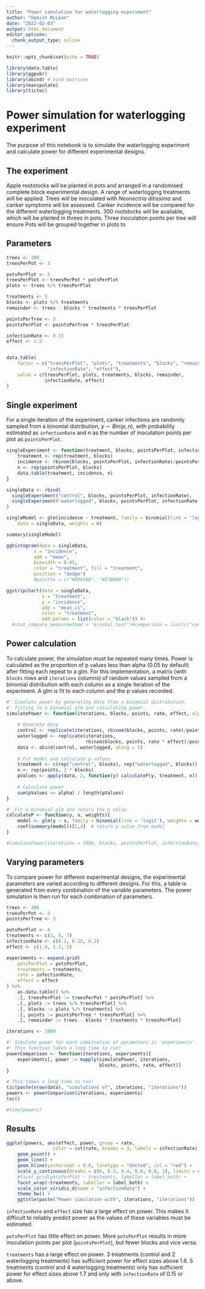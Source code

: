 ```yaml
---
title: "Power simulation for waterlogging experiment"
author: "Hamish McLean"
date: "2022-02-03"
output: html_document
editor_options: 
  chunk_output_type: inline
---
```


```r
knitr::opts_chunk$set(echo = TRUE)

library(data.table)
library(ggpubr)
library(abind) # bind matrices
library(manipulate)
library(tictoc)
```

# Power simulation for waterlogging experiment

The purpose of this notebook is to simulate the waterlogging experiment and calculate power for different experimental designs.

## The experiment

Apple rootstocks will be planted in pots and arranged in a randomised complete block experimental design. A range of waterlogging treatments will be applied. Trees will be inoculated with *Neonectria ditissima* and canker symptoms will be assessed. Canker incidence will be compared for the different waterlogging treatments. 300 rootstocks will be available, which will be planted in threes in pots. Three inoculation points per tree will ensure Pots will be grouped together in plots to

## Parameters

```r
trees <- 300
treesPerPot <- 3

potsPerPlot <- 5
treesPerPlot <- treesPerPot * potsPerPlot
plots <- trees %/% treesPerPlot

treatments <- 5
blocks <- plots %/% treatments
remainder <- trees - blocks * treatments * treesPerPlot

pointsPerTree <- 3
pointsPerPlot <- pointsPerTree * treesPerPlot

infectionRate <- 0.15
effect <- 1.5


data.table(
    factor = c("treesPerPlot", "plots", "treatments", "blocks", "remainder", 
               "infectionRate", "effect"),
    value = c(treesPerPlot, plots, treatments, blocks, remainder, 
              infectionRate, effect)
)
```

## Single experiment

For a single iteration of the experiment, canker infections are randomly sampled from a binomial distribution, $y\sim{}Bin(p, n)$, with probability estimated as `infectionRate` and n as the number of inoculation points per plot as `pointsPerPlot`.

```r
singleExperiment <- function(treatment, blocks, pointsPerPlot, infectionRate){
    treatment <- rep(treatment, blocks)
    incidence <- rbinom(blocks, pointsPerPlot, infectionRate)/pointsPerPlot
    n <- rep(pointsPerPlot, blocks)
    data.table(treatment, incidence, n)
}

singleData <- rbind(
  singleExperiment("control", blocks, pointsPerPlot, infectionRate),
  singleExperiment("waterlogged", blocks, pointsPerPlot, infectionRate * effect)
)

singleModel <- glm(incidence ~ treatment, family = binomial(link = 'logit'), 
    data = singleData, weights = n)

summary(singleModel)
```

```r
gghistogram(data = singleData, 
          x = "incidence",
          add = "mean",
          binwidth = 0.05,
          color = "treatment", fill = "treatment",
          position = "dodge")
          #palette = c("#00AFBB", "#E7B800"))

ggstripchart(data = singleData, 
             x = "treatment",
             y = "incidence",
             add = "mean_ci",
             color = "treatment",
             add.params = list(color = "black")) #+
  #stat_compare_means(method = 'kruskal.test')#comparison = list(c("control", "waterlogged")))

```

## Power calculation

To calculate power, the simulation must be repeated many times. Power is calculated as the proportion of p values less than alpha (0.05 by default) after fitting each repeat to a glm. For this implementation, a matrix (with `blocks` rows and `iterations` columns) of random values sampled from a binomial distribution with each column as a single iteration of the experiment. A glm is fit to each column and the p values recorded.

```r
#' Simulate power by generating data from a binomial distribution,
#' fitting to a binomial glm and calculating power.
simulatePower <- function(iterations, blocks, points, rate, effect, alpha=0.05){
    
    # Generate data
    control <- replicate(iterations, rbinom(blocks, points, rate)/points)
    waterlogged <- replicate(iterations, 
                             rbinom(blocks, points, rate * effect)/points)
    data <- abind(control, waterlogged, along = 1)
    
    # Fit model and calculate p values
    treatment <- c(rep("control", blocks), rep("waterlogged", blocks))
    n <- rep(points, 2 * blocks)
    pValues <- apply(data, 2, function(y) calculateP(y, treatment, n))
    
    # Calculate power
    sum(pValues <= alpha) / length(pValues)
}

#' Fit a binomial glm and return the p value.
calculateP <- function(y, x, weights){
    model <- glm(y ~ x, family = binomial(link = 'logit'), weights = weights)
    coef(summary(model))[2,4]  # return p value from model
}

#simulatePower(iterations = 1000, blocks, pointsPerPlot, infectionRate, effect)
```

## Varying parameters

To compare power for different experimental designs, the experimental parameters are varied according to different designs. For this, a table is generated from every combination of the variable parameters. The power simulation is then run for each combination of parameters.

```r
trees <- 300
treesPerPot <- 3
pointsPerTree <- 3

potsPerPlot <- 4
treatments <- c(3, 5, 7)
infectionRate <- c(0.1, 0.15, 0.2)
effect <- c(1.4, 1.7, 2)

experiments <- expand.grid(
    potsPerPlot = potsPerPlot,
    treatments = treatments,
    rate = infectionRate, 
    effect = effect
) %>%
    as.data.table() %>% 
    .[, treesPerPlot := treesPerPot * potsPerPlot] %>% 
    .[, plots := trees %/% treesPerPlot] %>% 
    .[, blocks := plots %/% treatments] %>% 
    .[, points := pointsPerTree * treesPerPlot] %>% 
    .[, remainder := trees - blocks * treatments * treesPerPlot]

```

```r
iterations <- 1000

#' Simulate power for each combination of parameters in `experiments`.
#' This function takes a long time to run!
powerComparison <- function(iterations, experiments){
    experiments[, power := mapply(simulatePower, iterations, 
                                  blocks, points, rate, effect)]
}

# This takes a long time to run!
tic(paste(nrow(data), "simulations of", iterations, "iterations"))
powers <- powerComparison(iterations, experiments)
toc()

#View(powers)
```

## Results

```r
ggplot(powers, aes(effect, power, group = rate, 
                 color = cut(rate, breaks = 3, labels = infectionRate))) +
    geom_point() +
    geom_line() +
    geom_hline(yintercept = 0.8, linetype = "dotted", col = "red") +
    scale_y_continuous(breaks = c(0, 0.2, 0.4, 0.6, 0.8, 1), limits = c(0, 1)) +
    #facet_grid(potsPerPlot ~ treatments, labeller = label_both) +
    facet_wrap(~treatments, labeller = label_both) +
    scale_color_viridis_d(name = "infectionRate") +
    theme_bw() + 
    ggtitle(paste("Power simulation with", iterations, "iterations"))
```

`infectionRate` and `effect` size has a large effect on power. This makes it difficult to reliably predict power as the values of these variables must be estimated.

`potsPerPlot` has little effect on power. More `potsPerPlot` results in more inoculation points per plot (`pointsPerPlot`), but fewer blocks and vice versa.

`treatments` has a large effect on power. 3 treatments (control and 2 waterlogging treatments) has sufficient power for effect sizes above 1.6. 5 treatments (control and 4 waterlogging treatments) only has sufficient power for effect sizes above 1.7 and only with `infectionRate` of 0.15 or above.
